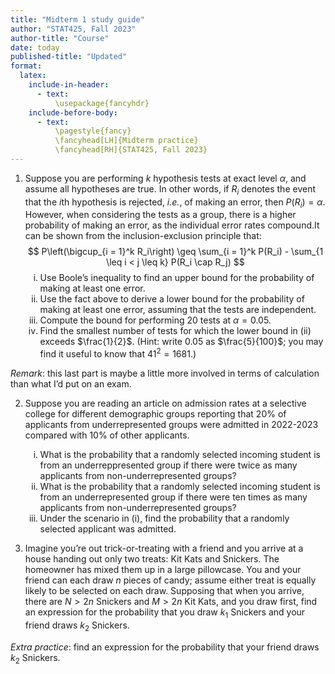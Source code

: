 ```yaml
---
title: "Midterm 1 study guide"
author: "STAT425, Fall 2023"
author-title: "Course"
date: today
published-title: "Updated"
format:
  latex:
    include-in-header:
      - text:
          \usepackage{fancyhdr}
    include-before-body:
      - text:
          \pagestyle{fancy}
          \fancyhead[LH]{Midterm practice}
          \fancyhead[RH]{STAT425, Fall 2023}
---
```



1.  Suppose you are performing $k$ hypothesis tests at exact level $\alpha$, and assume all hypotheses are true. In other words, if $R_i$ denotes the event that the $i$th hypothesis is rejected, *i.e.*, of making an error, then $P(R_i) = \alpha$. However, when considering the tests as a group, there is a higher probability of making an error, as the individual error rates compound.It can be shown from the inclusion-exclusion principle that: $$
    P\left(\bigcup_{i = 1}^k R_i\right) \geq \sum_{i = 1}^k P(R_i) - \sum_{1 \leq i < j \leq k} P(R_i \cap R_j)
    $$
    i.  Use Boole's inequality to find an upper bound for the probability of making at least one error.
    ii. Use the fact above to derive a lower bound for the probability of making at least one error, assuming that the tests are independent.
    iii. Compute the bound for performing 20 tests at $\alpha = 0.05$.
    iv. Find the smallest number of tests for which the lower bound in (ii) exceeds $\frac{1}{2}$. (Hint: write $0.05$ as $\frac{5}{100}$; you may find it useful to know that $41^2 = 1681$.)

*Remark*: this last part is maybe a little more involved in terms of calculation than what I'd put on an exam.

2.  Suppose you are reading an article on admission rates at a selective college for different demographic groups reporting that 20% of applicants from underrepresented groups were admitted in 2022-2023 compared with 10% of other applicants.

    i.  What is the probability that a randomly selected incoming student is from an underreppresented group if there were twice as many applicants from non-underrepresented groups?
    ii. What is the probability that a randomly selected incoming student is from an underrepresented group if there were ten times as many applicants from non-underrepresented groups?
    iii. Under the scenario in (i), find the probability that a randomly selected applicant was admitted.

3.  Imagine you're out trick-or-treating with a friend and you arrive at a house handing out only two treats: Kit Kats and Snickers. The homeowner has mixed them up in a large pillowcase. You and your friend can each draw $n$ pieces of candy; assume either treat is equally likely to be selected on each draw. Supposing that when you arrive, there are $N > 2n$ Snickers and $M > 2n$ Kit Kats, and you draw first, find an expression for the probability that you draw $k_1$ Snickers and your friend draws $k_2$ Snickers.

*Extra practice*: find an expression for the probability that your friend draws $k_2$ Snickers.

